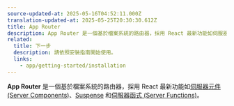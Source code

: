 ```yaml
---
source-updated-at: 2025-05-16T04:52:11.000Z
translation-updated-at: 2025-05-25T20:30:30.612Z
title: App Router
description: App Router 是一個基於檔案系統的路由器，採用 React 最新功能如伺服器元件 (Server Components)、Suspense、伺服器函式 (Server Functions) 等。
related:
  title: 下一步
  description: 請依照安裝指南開始使用。
  links:
    - app/getting-started/installation
---
```


**App Router** 是一個基於檔案系統的路由器，採用 React 最新功能如[伺服器元件 (Server Components)](https://react.dev/reference/rsc/server-components)、[Suspense](https://react.dev/reference/react/Suspense) 和[伺服器函式 (Server Functions)](https://react.dev/reference/rsc/server-functions)。